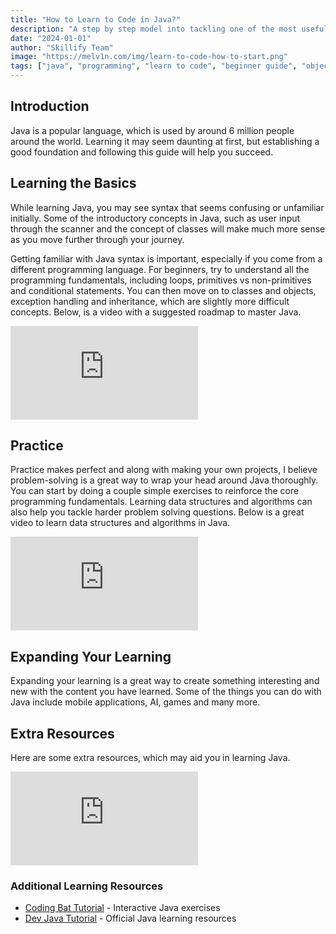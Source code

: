 ```yaml
---
title: "How to Learn to Code in Java?"
description: "A step by step model into tackling one of the most useful programming languages."
date: "2024-01-01"
author: "Skillify Team"
image: "https://melv1n.com/img/learn-to-code-how-to-start.png"
tags: ["java", "programming", "learn to code", "beginner guide", "object-oriented programming"]
---
```


## Introduction

Java is a popular language, which is used by around 6 million people around the world. Learning it may seem daunting at first, but establishing a good foundation and following this guide will help you succeed.

## Learning the Basics

While learning Java, you may see syntax that seems confusing or unfamiliar initially. Some of the introductory concepts in Java, such as user input through the scanner and the concept of classes will make much more sense as you move further through your journey.

Getting familiar with Java syntax is important, especially if you come from a different programming language. For beginners, try to understand all the programming fundamentals, including loops, primitives vs non-primitives and conditional statements. You can then move on to classes and objects, exception handling and inheritance, which are slightly more difficult concepts. Below, is a video with a suggested roadmap to master Java.

<iframe
  className="w-full max-h-sm md:w-3/4 md:h-96"
  src="https://www.youtube.com/embed/p15xzjzR9j0"
  title="Java Learning Roadmap"
  frameBorder="0"
  allow="accelerometer; autoplay; clipboard-write; encrypted-media; gyroscope; picture-in-picture"
  allowFullScreen
></iframe>

## Practice

Practice makes perfect and along with making your own projects, I believe problem-solving is a great way to wrap your head around Java thoroughly. You can start by doing a couple simple exercises to reinforce the core programming fundamentals. Learning data structures and algorithms can also help you tackle harder problem solving questions. Below is a great video to learn data structures and algorithms in Java.

<iframe
  className="w-full max-h-sm md:w-3/4 md:h-96"
  src="https://www.youtube.com/embed/OWCao3Ul6n4"
  title="Data Structures and Algorithms in Java"
  frameBorder="0"
  allow="accelerometer; autoplay; clipboard-write; encrypted-media; gyroscope; picture-in-picture"
  allowFullScreen
></iframe>

## Expanding Your Learning

Expanding your learning is a great way to create something interesting and new with the content you have learned. Some of the things you can do with Java include mobile applications, AI, games and many more.

## Extra Resources

Here are some extra resources, which may aid you in learning Java.

<iframe
  className="w-full max-h-sm md:w-3/4 md:h-96"
  src="https://www.youtube.com/embed/xk4_1vDrzzo"
  title="Java Tutorial for Beginners"
  frameBorder="0"
  allow="accelerometer; autoplay; clipboard-write; encrypted-media; gyroscope; picture-in-picture"
  allowFullScreen
></iframe>

### Additional Learning Resources

- [Coding Bat Tutorial](https://codingbat.com/java) - Interactive Java exercises
- [Dev Java Tutorial](https://dev.java/learn/) - Official Java learning resources

